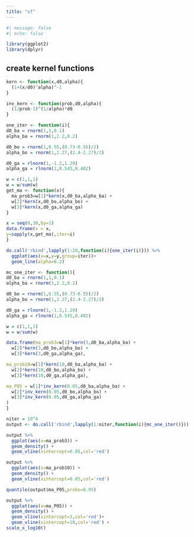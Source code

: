 ```yaml
---
title: "sf"
---
```



```r
#| message: false
#| echo: false

library(ggplot2)
library(dplyr)
```

## create kernel functions

```r
kern <- function(x,d0,alpha){
  (1+(x/d0)^alpha)^-1
}

inv_kern <- function(prob,d0,alpha){
  (1/prob-1)^(1/alpha)*d0
} 
```


```r
one_iter <- function(i){
d0_ba = rnorm(1,1,0.1)
alpha_ba = rnorm(1,2.2,0.2)

d0_bo = rnorm(1,0.55,(0.73-0.55)/2)
alpha_bo = rnorm(1,2.27,(2.4-2.27)/2)

d0_ga = rlnorm(1,-1.2,1.29)
alpha_ga = rlnorm(1,0.545,0.402)

w = c(1,1,1)
w = w/sum(w)
get_ma <- function(x){
  ma_prob3=w[1]*kern(x,d0_ba,alpha_ba) + 
  w[2]*kern(x,d0_bo,alpha_bo) + 
  w[3]*kern(x,d0_ga,alpha_ga)
}

x = seq(0,30,by=1)
data.frame(x = x,
y=sapply(x,get_ma),iter=i)
}
```

```r
do.call('rbind',lapply(1:20,function(i){one_iter(i)})) %>%
  ggplot(aes(x=x,y=y,group=iter))+
  geom_line(alpha=0.2)
```


```r
mc_one_iter <- function(){
d0_ba = rnorm(1,1,0.1)
alpha_ba = rnorm(1,2.2,0.2)

d0_bo = rnorm(1,0.55,(0.73-0.55)/2)
alpha_bo = rnorm(1,2.27,(2.4-2.27)/2)

d0_ga = rlnorm(1,-1.2,1.29)
alpha_ga = rlnorm(1,0.545,0.402)

w = c(1,1,1)
w = w/sum(w)

data.frame(ma_prob3=w[1]*kern(3,d0_ba,alpha_ba) + 
  w[2]*kern(3,d0_bo,alpha_bo) + 
  w[3]*kern(3,d0_ga,alpha_ga), 

ma_prob10=w[1]*kern(10,d0_ba,alpha_ba) + 
  w[2]*kern(10,d0_bo,alpha_bo) + 
  w[3]*kern(10,d0_ga,alpha_ga), 

ma_P05 = w[1]*inv_kern(0.05,d0_ba,alpha_ba) + 
  w[2]*inv_kern(0.05,d0_bo,alpha_bo) + 
  w[3]*inv_kern(0.05,d0_ga,alpha_ga) 
)
}
```


```r
niter = 10^4
output <- do.call('rbind',lapply(1:niter,function(i){mc_one_iter()}))
```


```r
output %>% 
  ggplot(aes(x=ma_prob3)) +
  geom_density() +
  geom_vline(xintercept=0.05,col='red')

```

```r
output %>% 
  ggplot(aes(x=ma_prob10)) +
  geom_density() +
  geom_vline(xintercept=0.05,col='red')

```


```r
quantile(output$ma_P05,probs=0.95)
```

```r
output %>% 
  ggplot(aes(x=ma_P05)) +
  geom_density() +
  geom_vline(xintercept=3,col='red')+
  geom_vline(xintercept=10,col='red') +
scale_x_log10()

```

